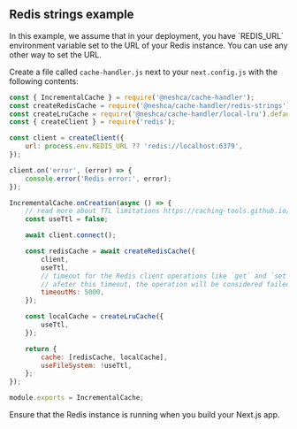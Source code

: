 
## Redis strings example

<Callout type="info">
    In this example, we assume that in your deployment, you have `REDIS_URL` environment variable set to the URL of your
    Redis instance. You can use any other way to set the URL.
</Callout>

Create a file called `cache-handler.js` next to your `next.config.js` with the following contents:

```js filename="cache-handler.js" copy
const { IncrementalCache } = require('@neshca/cache-handler');
const createRedisCache = require('@neshca/cache-handler/redis-strings').default;
const createLruCache = require('@neshca/cache-handler/local-lru').default;
const { createClient } = require('redis');

const client = createClient({
    url: process.env.REDIS_URL ?? 'redis://localhost:6379',
});

client.on('error', (error) => {
    console.error('Redis error:', error);
});

IncrementalCache.onCreation(async () => {
    // read more about TTL limitations https://caching-tools.github.io/next-shared-cache/configuration/ttl
    const useTtl = false;

    await client.connect();

    const redisCache = await createRedisCache({
        client,
        useTtl,
        // timeout for the Redis client operations like `get` and `set`
        // afeter this timeout, the operation will be considered failed and the `localCache` will be used
        timeoutMs: 5000,
    });

    const localCache = createLruCache({
        useTtl,
    });

    return {
        cache: [redisCache, localCache],
        useFileSystem: !useTtl,
    };
});

module.exports = IncrementalCache;
```

<Callout type="info">Ensure that the Redis instance is running when you build your Next.js app.</Callout>
